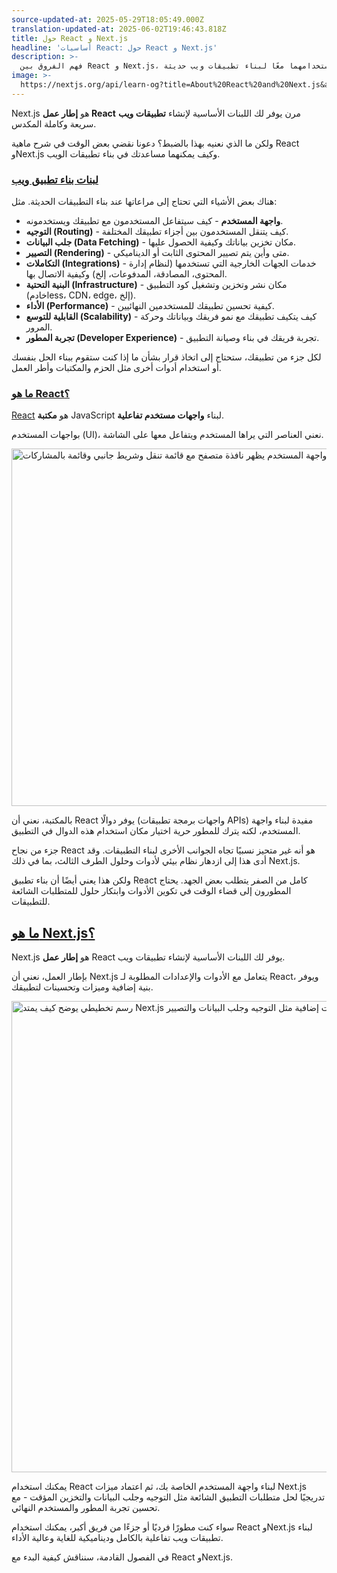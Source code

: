 ```yaml
---
source-updated-at: 2025-05-29T18:05:49.000Z
translation-updated-at: 2025-06-02T19:46:43.818Z
title: حول React و Next.js
headline: 'أساسيات React: حول React و Next.js'
description: >-
  فهم الفروق بين React و Next.js، وكيفية استخدامهما معًا لبناء تطبيقات ويب حديثة.
image: >-
  https://nextjs.org/api/learn-og?title=About%20React%20and%20Next.js&amp;chapter=1
---
```


Next.js هو **إطار عمل React** مرن يوفر لك اللبنات الأساسية لإنشاء **تطبيقات ويب** سريعة وكاملة المكدس.

ولكن ما الذي نعنيه بهذا بالضبط؟ دعونا نقضي بعض الوقت في شرح ماهية React وNext.js وكيف يمكنهما مساعدتك في بناء تطبيقات الويب.

### [لبنات بناء تطبيق ويب](#building-blocks-of-a-web-application)

هناك بعض الأشياء التي تحتاج إلى مراعاتها عند بناء التطبيقات الحديثة. مثل:

* **واجهة المستخدم** - كيف سيتفاعل المستخدمون مع تطبيقك ويستخدمونه.
* **التوجيه (Routing)** - كيف يتنقل المستخدمون بين أجزاء تطبيقك المختلفة.
* **جلب البيانات (Data Fetching)** - مكان تخزين بياناتك وكيفية الحصول عليها.
* **التصيير (Rendering)** - متى وأين يتم تصيير المحتوى الثابت أو الديناميكي.
* **التكاملات (Integrations)** - خدمات الجهات الخارجية التي تستخدمها (لنظام إدارة المحتوى، المصادقة، المدفوعات، إلخ) وكيفية الاتصال بها.
* **البنية التحتية (Infrastructure)** - مكان نشر وتخزين وتشغيل كود التطبيق (خادمless، CDN، edge، إلخ).
* **الأداء (Performance)** - كيفية تحسين تطبيقك للمستخدمين النهائيين.
* **القابلية للتوسع (Scalability)** - كيف يتكيف تطبيقك مع نمو فريقك وبياناتك وحركة المرور.
* **تجربة المطور (Developer Experience)** - تجربة فريقك في بناء وصيانة التطبيق.

لكل جزء من تطبيقك، ستحتاج إلى اتخاذ قرار بشأن ما إذا كنت ستقوم ببناء الحل بنفسك أو استخدام أدوات أخرى مثل الحزم والمكتبات وأطر العمل.

### [ما هو React؟](#what-is-react)

[React](https://react.dev) هو **مكتبة** JavaScript لبناء **واجهات مستخدم تفاعلية**.

بواجهات المستخدم (UI)، نعني العناصر التي يراها المستخدم ويتفاعل معها على الشاشة.

<Image
  alt="مثال على واجهة المستخدم يظهر نافذة متصفح مع قائمة تنقل وشريط جانبي وقائمة بالمشاركات"
  srcLight="https://h8DxKfmAPhn8O0p3.public.blob.vercel-storage.com/learn/light/learn-react-components.png"
  srcDark="https://h8DxKfmAPhn8O0p3.public.blob.vercel-storage.com/learn/dark/learn-react-components.png"
  width="1600"
  height="572"
/>

بالمكتبة، نعني أن React يوفر دوالًا (واجهات برمجة تطبيقات APIs) مفيدة لبناء واجهة المستخدم، لكنه يترك للمطور حرية اختيار مكان استخدام هذه الدوال في التطبيق.

جزء من نجاح React هو أنه غير متحيز نسبيًا تجاه الجوانب الأخرى لبناء التطبيقات. وقد أدى هذا إلى ازدهار نظام بيئي لأدوات وحلول الطرف الثالث، بما في ذلك Next.js.

ولكن هذا يعني أيضًا أن بناء تطبيق React كامل من الصفر يتطلب بعض الجهد. يحتاج المطورون إلى قضاء الوقت في تكوين الأدوات وابتكار حلول للمتطلبات الشائعة للتطبيقات.

[ما هو Next.js؟](#what-is-nextjs)
-----------------------------------

Next.js هو **إطار عمل** React يوفر لك اللبنات الأساسية لإنشاء تطبيقات ويب.

بإطار العمل، نعني أن Next.js يتعامل مع الأدوات والإعدادات المطلوبة لـ React، ويوفر بنية إضافية وميزات وتحسينات لتطبيقك.

<Image
  alt="رسم تخطيطي يوضح كيف يمتد Next.js عبر الخادم والعميل، ويوفر ميزات إضافية مثل التوجيه وجلب البيانات والتصيير."
  srcLight="https://h8DxKfmAPhn8O0p3.public.blob.vercel-storage.com/learn/light/learn-ecosystem.png"
  srcDark="https://h8DxKfmAPhn8O0p3.public.blob.vercel-storage.com/learn/dark/learn-ecosystem.png"
  width="1600"
  height="754"
/>

يمكنك استخدام React لبناء واجهة المستخدم الخاصة بك، ثم اعتماد ميزات Next.js تدريجيًا لحل متطلبات التطبيق الشائعة مثل التوجيه وجلب البيانات والتخزين المؤقت - مع تحسين تجربة المطور والمستخدم النهائي.

سواء كنت مطورًا فرديًا أو جزءًا من فريق أكبر، يمكنك استخدام React وNext.js لبناء تطبيقات ويب تفاعلية بالكامل وديناميكية للغاية وعالية الأداء.

في الفصول القادمة، سنناقش كيفية البدء مع React وNext.js.